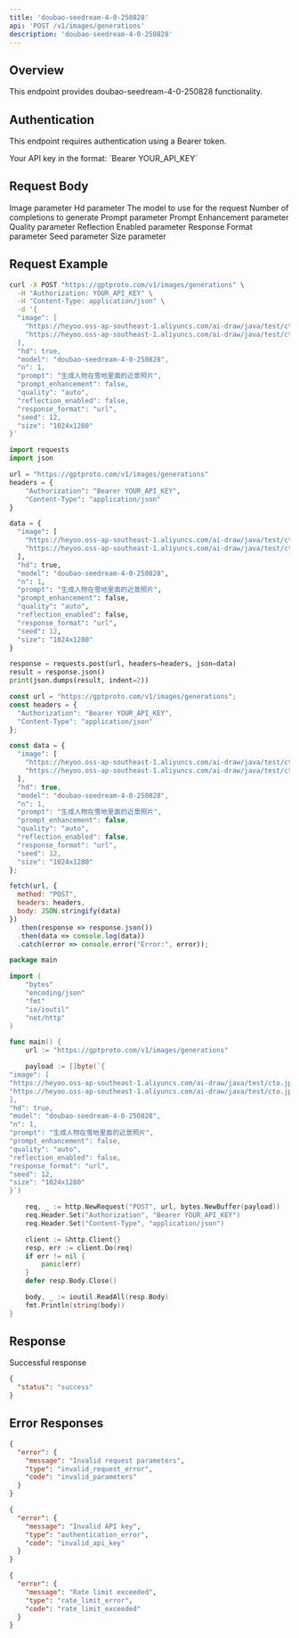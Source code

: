 ```yaml
---
title: 'doubao-seedream-4-0-250828'
api: 'POST /v1/images/generations'
description: 'doubao-seedream-4-0-250828'
---
```


## Overview

This endpoint provides doubao-seedream-4-0-250828 functionality.

## Authentication

This endpoint requires authentication using a Bearer token.

<ParamField header="Authorization" type="string" required>
  Your API key in the format: `Bearer YOUR_API_KEY`
</ParamField>

## Request Body

<ParamField body="image" type="array" >
  Image parameter
</ParamField>

<ParamField body="hd" type="boolean" >
  Hd parameter
</ParamField>

<ParamField body="model" type="string" required>
  The model to use for the request
</ParamField>

<ParamField body="n" type="integer" >
  Number of completions to generate
</ParamField>

<ParamField body="prompt" type="string" required>
  Prompt parameter
</ParamField>

<ParamField body="prompt_enhancement" type="boolean" >
  Prompt Enhancement parameter
</ParamField>

<ParamField body="quality" type="string" >
  Quality parameter
</ParamField>

<ParamField body="reflection_enabled" type="boolean" >
  Reflection Enabled parameter
</ParamField>

<ParamField body="response_format" type="string" >
  Response Format parameter
</ParamField>

<ParamField body="seed" type="integer" >
  Seed parameter
</ParamField>

<ParamField body="size" type="string" >
  Size parameter
</ParamField>

## Request Example

<CodeGroup>

```bash cURL
curl -X POST "https://gptproto.com/v1/images/generations" \
  -H "Authorization: YOUR_API_KEY" \
  -H "Content-Type: application/json" \
  -d '{
  "image": [
    "https://heyoo.oss-ap-southeast-1.aliyuncs.com/ai-draw/java/test/cto.jpeg",
    "https://heyoo.oss-ap-southeast-1.aliyuncs.com/ai-draw/java/test/cto.jpeg"
  ],
  "hd": true,
  "model": "doubao-seedream-4-0-250828",
  "n": 1,
  "prompt": "生成人物在雪地里面的近景照片",
  "prompt_enhancement": false,
  "quality": "auto",
  "reflection_enabled": false,
  "response_format": "url",
  "seed": 12,
  "size": "1024x1280"
}'
```

```python Python
import requests
import json

url = "https://gptproto.com/v1/images/generations"
headers = {
    "Authorization": "Bearer YOUR_API_KEY",
    "Content-Type": "application/json"
}

data = {
  "image": [
    "https://heyoo.oss-ap-southeast-1.aliyuncs.com/ai-draw/java/test/cto.jpeg",
    "https://heyoo.oss-ap-southeast-1.aliyuncs.com/ai-draw/java/test/cto.jpeg"
  ],
  "hd": true,
  "model": "doubao-seedream-4-0-250828",
  "n": 1,
  "prompt": "生成人物在雪地里面的近景照片",
  "prompt_enhancement": false,
  "quality": "auto",
  "reflection_enabled": false,
  "response_format": "url",
  "seed": 12,
  "size": "1024x1280"
}

response = requests.post(url, headers=headers, json=data)
result = response.json()
print(json.dumps(result, indent=2))
```

```javascript JavaScript
const url = "https://gptproto.com/v1/images/generations";
const headers = {
  "Authorization": "Bearer YOUR_API_KEY",
  "Content-Type": "application/json"
};

const data = {
  "image": [
    "https://heyoo.oss-ap-southeast-1.aliyuncs.com/ai-draw/java/test/cto.jpeg",
    "https://heyoo.oss-ap-southeast-1.aliyuncs.com/ai-draw/java/test/cto.jpeg"
  ],
  "hd": true,
  "model": "doubao-seedream-4-0-250828",
  "n": 1,
  "prompt": "生成人物在雪地里面的近景照片",
  "prompt_enhancement": false,
  "quality": "auto",
  "reflection_enabled": false,
  "response_format": "url",
  "seed": 12,
  "size": "1024x1280"
};

fetch(url, {
  method: "POST",
  headers: headers,
  body: JSON.stringify(data)
})
  .then(response => response.json())
  .then(data => console.log(data))
  .catch(error => console.error("Error:", error));
```

```go Go
package main

import (
    "bytes"
    "encoding/json"
    "fmt"
    "io/ioutil"
    "net/http"
)

func main() {
    url := "https://gptproto.com/v1/images/generations"

    payload := []byte(`{
"image": [
"https://heyoo.oss-ap-southeast-1.aliyuncs.com/ai-draw/java/test/cto.jpeg",
"https://heyoo.oss-ap-southeast-1.aliyuncs.com/ai-draw/java/test/cto.jpeg"
],
"hd": true,
"model": "doubao-seedream-4-0-250828",
"n": 1,
"prompt": "生成人物在雪地里面的近景照片",
"prompt_enhancement": false,
"quality": "auto",
"reflection_enabled": false,
"response_format": "url",
"seed": 12,
"size": "1024x1280"
}`)

    req, _ := http.NewRequest("POST", url, bytes.NewBuffer(payload))
    req.Header.Set("Authorization", "Bearer YOUR_API_KEY")
    req.Header.Set("Content-Type", "application/json")

    client := &http.Client{}
    resp, err := client.Do(req)
    if err != nil {
        panic(err)
    }
    defer resp.Body.Close()

    body, _ := ioutil.ReadAll(resp.Body)
    fmt.Println(string(body))
}
```

</CodeGroup>

## Response

<ResponseField name="Success" type="200">
  Successful response

```json
{
  "status": "success"
}
```
</ResponseField>

## Error Responses

<ResponseExample>

```json 400 - Bad Request
{
  "error": {
    "message": "Invalid request parameters",
    "type": "invalid_request_error",
    "code": "invalid_parameters"
  }
}
```

```json 401 - Unauthorized
{
  "error": {
    "message": "Invalid API key",
    "type": "authentication_error",
    "code": "invalid_api_key"
  }
}
```

```json 429 - Rate Limit Exceeded
{
  "error": {
    "message": "Rate limit exceeded",
    "type": "rate_limit_error",
    "code": "rate_limit_exceeded"
  }
}
```

</ResponseExample>

